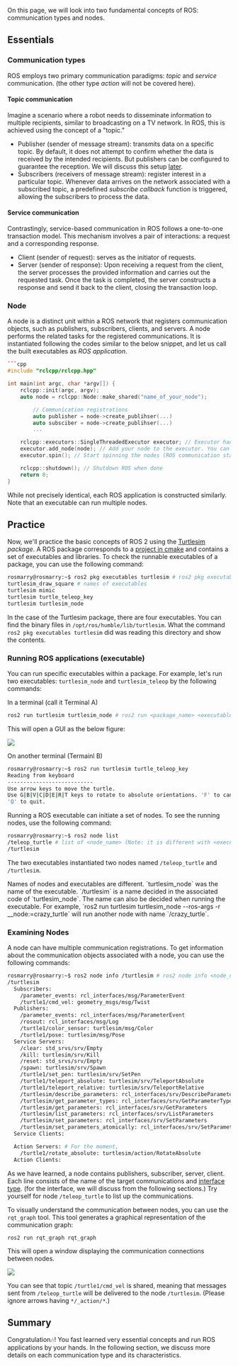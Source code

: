 
On this page, we will look into two fundamental concepts of ROS: communication
types and nodes.

## Essentials

### Communication types

ROS employs two primary communication paradigms: _topic_ and _service_
communication. (the other type _action_ will not be covered here).

#### Topic communication

Imagine a scenario where a robot needs to disseminate information to multiple
recipients, similar to broadcasting on a TV network. In ROS, this is achieved
using the concept of a "topic.”

- Publisher (sender of message stream): transmits data on a specific topic. By
  default, it does not attempt to confirm whether the data is received by the
  intended recipients. But publishers can be configured to guarantee the
  reception. We will discuss this setup
  [later](topic-2#qos-policy-for-subscribers).
- Subscribers (receivers of message stream): register interest in a particular
  topic. Whenever data arrives on the network associated with a subscribed
  topic, a predefined _subscribe callback_ function is triggered, allowing the
  subscribers to process the data.

#### Service communication

Contrastingly, service-based communication in ROS follows a one-to-one
transaction model. This mechanism involves a pair of interactions: a request and
a corresponding response.

- Client (sender of request): serves as the initiator of requests.
- Server (sender of response): Upon receiving a request from the client, the
  server processes the provided information and carries out the requested task.
  Once the task is completed, the server constructs a response and send it back
  to the client, closing the transaction loop.

### Node

A node is a distinct unit within a ROS network that registers communication
objects, such as publishers, subscribers, clients, and servers. A node performs
the related tasks for the registered communications. It is instantiated
following the codes similar to the below snippet, and let us call the built
executables as _ROS application_.

````cpp
```cpp
#include "rclcpp/rclcpp.hpp"

int main(int argc, char *argv[]) {
    rclcpp::init(argc, argv);
    auto node = rclcpp::Node::make_shared("name_of_your_node");

		// Communication registrations
		auto publisher = node->create_publihser(...)
		auto subsciber = node->create_publihser(...)
		...

    rclcpp::executors::SingleThreadedExecutor executor; // Executor handles operations for nodes
    executor.add_node(node); // Add your node to the executor. You can add multiples
    executor.spin(); // Start spinning the nodes (ROS communication starts)

    rclcpp::shutdown(); // Shutdown ROS when done
    return 0;
}
````

While not precisely identical, each ROS application is constructed similarly.
Note that an executable can run multiple nodes.

## Practice

Now, we'll practice the basic concepts of ROS 2 using the
[Turtlesim](https://www.youtube.com/watch?v=yqOMRchvTTY) _package_. A ROS
package corresponds to a
[project in cmake](https://github.com/ros/ros_tutorials/blob/ba29c3f376197e3736f497639299f855cbf73390/turtlesim/CMakeLists.txt#L2)
and contains a set of executables and libraries. To check the runnable
executables of a package, you can use the following command:

```sh
rosmarry@rosmarry:~$ ros2 pkg executables turtlesim # ros2 pkg executables <package_name>
turtlesim_draw_square # names of executables
turtlesim mimic
turtlesim turtle_teleop_key
turtlesim turtlesim_node
```

In the case of the Turtlesim package, there are four executables. You can find
the binary files in `/opt/ros/humble/lib/turtlesim`. What the command
`ros2 pkg executables turtlesim` did was reading this directory and show the
contents.

### Running ROS applications (executable)

You can run specific executables within a package. For example, let's run two
executables: `turtlesim_node` and `turtlesim_teleop` by the following commands:

In a terminal (call it Terminal A)

```sh filename="Terminal A"
ros2 run turtlesim turtlesim_node # ros2 run <package_name> <executable_name>
```

This will open a GUI as the below figure:

<Image
  src="/images/part1/turtleapp.png"
  width={300}
  height={300}
  className="my-3 mx-auto"
/>

On another terminal (Termainl B)

```sh filename="Terminal B"
rosmarry@rosmarry:~$ ros2 run turtlesim turtle_teleop_key
Reading from keyboard
---------------------------
Use arrow keys to move the turtle.
Use G|B|V|C|D|E|R|T keys to rotate to absolute orientations. 'F' to cancel a rotation.
'Q' to quit.
```

Running a ROS executable can initiate a set of nodes. To see the running nodes,
use the following command:

```sh
rosmarry@rosmarry:~$ ros2 node list
/teleop_turtle # list of <node_name> (Note: it is different with <executable_name>
/turtlesim
```

The two executables instantiated two nodes named `/teleop_turtle` and
`/turtlesim`.

<Callout type="warning">
  Names of nodes and executables are different. `turtlesim_node` was the name of
  the executable. `/turtlesim` is a name decided in the associated code of
  `turtlesim_node`. The name can also be decided when running the executable.
  For example, `ros2 run turtlesim turtlesim_node --ros-args -r
  __node:=crazy_turtle` will run another node with name `/crazy_turtle`.
</Callout>

### Examining Nodes

A node can have multiple communication registrations. To get information about
the communication objects associated with a node, you can use the following
commands:

```bash filename="node info output"
rosmarry@rosmarry:~$ ros2 node info /turtlesim # ros2 node info <node_name>
/turtlesim
  Subscribers:
    /parameter_events: rcl_interfaces/msg/ParameterEvent
    /turtle1/cmd_vel: geometry_msgs/msg/Twist
  Publishers:
    /parameter_events: rcl_interfaces/msg/ParameterEvent
    /rosout: rcl_interfaces/msg/Log
    /turtle1/color_sensor: turtlesim/msg/Color
    /turtle1/pose: turtlesim/msg/Pose
  Service Servers:
    /clear: std_srvs/srv/Empty
    /kill: turtlesim/srv/Kill
    /reset: std_srvs/srv/Empty
    /spawn: turtlesim/srv/Spawn
    /turtle1/set_pen: turtlesim/srv/SetPen
    /turtle1/teleport_absolute: turtlesim/srv/TeleportAbsolute
    /turtle1/teleport_relative: turtlesim/srv/TeleportRelative
    /turtlesim/describe_parameters: rcl_interfaces/srv/DescribeParameters
    /turtlesim/get_parameter_types: rcl_interfaces/srv/GetParameterTypes
    /turtlesim/get_parameters: rcl_interfaces/srv/GetParameters
    /turtlesim/list_parameters: rcl_interfaces/srv/ListParameters
    /turtlesim/set_parameters: rcl_interfaces/srv/SetParameters
    /turtlesim/set_parameters_atomically: rcl_interfaces/srv/SetParametersAtomically
  Service Clients:

  Action Servers: # For the moment,
    /turtle1/rotate_absolute: turtlesim/action/RotateAbsolute
  Action Clients:
```

As we have learned, a node contains publishers, subscriber, server, client. Each
line consists of the name of the target communications and
[interface type](https://docs.ros.org/en/foxy/Concepts/About-ROS-Interfaces.html?highlight=interface).
(for the interface, we will discuss from the following sections.) Try yourself
for node `/teleop_turtle` to list up the communications.

To visually understand the communication between nodes, you can use the
`rqt_graph` tool. This tool generates a graphical representation of the
communication graph:

```
ros2 run rqt_graph rqt_graph
```

This will open a window displaying the communication connections between nodes.

<Image
  src="/images/part1/rqt.png"
  width={600}
  height={300}
  className="my-3 mx-auto"
/>

You can see that topic `/turtle1/cmd_vel` is shared, meaning that messages sent
from `/teleop_turtle` will be delivered to the node `/turtlesim`. (Please ignore
arrows having `*/_action/*`.)

## Summary

Congratulation🎶! You fast learned very essential concepts and run ROS
applications by your hands. In the following section, we discuss more details on
each communication type and its characteristics.

<Comment />
